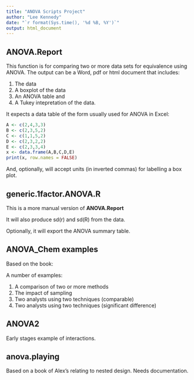 ```yaml
---
title: "ANOVA Scripts Project"
author: "Lee Kennedy"
date: "`r format(Sys.time(), '%d %B, %Y')`"
output: html_document
---
```



## ANOVA.Report

This function is for comparing two or more data sets for equivalence using ANOVA.  The output can be a Word, pdf or html document that includes:

1. The data
2. A boxplot of the data
3. An ANOVA table and 
4. A Tukey intepretation of the data.

It expects a data table of the form usually used for ANOVA in Excel:

```r
A <- c(2,4,3,3)
B <- c(2,3,5,2)
C <- c(1,1,5,2)
D <- c(2,3,2,2)
E <- c(2,3,3,4)
x <- data.frame(A,B,C,D,E)
print(x, row.names = FALSE)
```


And, optionally, will accept units (in inverted commas) for labelling a box plot.

## generic.1factor.ANOVA.R

This is a more manual version of **ANOVA.Report**

It will also produce sd(r) and sd(R) from the data.

Optionally, it will export the ANOVA summary table.

## ANOVA_Chem examples

Based on the book:

A number of examples:

1. A comparison of two or more methods
2. The impact of sampling
3. Two analysts using two techniques (comparable)
4. Two analysts using two techniques (significant difference)

## ANOVA2

Early stages example of interactions.

## anova.playing

Based on a book of Alex's relating to nested design.  Needs documentation.